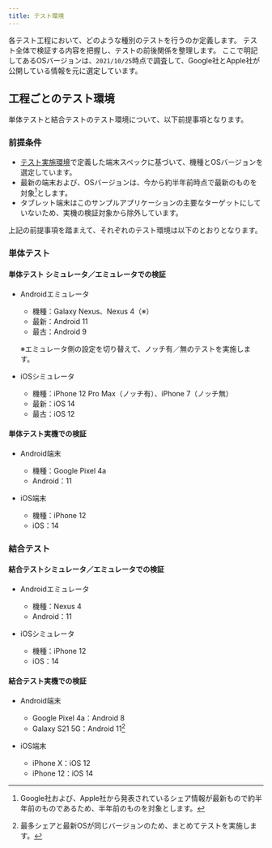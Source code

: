 ```yaml
---
title: テスト環境
---
```


各テスト工程において、どのような種別のテストを行うのか定義します。
テスト全体で検証する内容を把握し、テストの前後関係を整理します。
ここで明記してあるOSバージョンは、`2021/10/25`時点で調査して、Google社とApple社が公開している情報を元に選定しています。

## 工程ごとのテスト環境

単体テストと結合テストのテスト環境について、以下前提事項となります。

### 前提条件

- [テスト実施環境](../../requirements/non-functional/test-outline#テスト実施環境)で定義した端末スペックに基づいて、機種とOSバージョンを選定しています。
- 最新の端末および、OSバージョンは、今から約半年前時点で最新のものを対象[^1]とします。
- タブレット端末はこのサンプルアプリケーションの主要なターゲットにしていないため、実機の検証対象から除外しています。

[^1]: Google社および、Apple社から発表されているシェア情報が最新もので約半年前のものであるため、半年前のものを対象とします。

上記の前提事項を踏まえて、それぞれのテスト環境は以下のとおりとなります。

### 単体テスト

#### 単体テスト シミュレータ／エミュレータでの検証

- Androidエミュレータ
  - 機種：Galaxy Nexus、Nexus 4（※）
  - 最新：Android 11
  - 最古：Android 9

  ※エミュレータ側の設定を切り替えて、ノッチ有／無のテストを実施します。

- iOSシミュレータ
  - 機種：iPhone 12 Pro Max（ノッチ有）、iPhone 7（ノッチ無）
  - 最新：iOS 14
  - 最古：iOS 12

#### 単体テスト実機での検証

- Android端末
  - 機種：Google Pixel 4a
  - Android：11

- iOS端末
  - 機種：iPhone 12
  - iOS：14

### 結合テスト

#### 結合テストシミュレータ／エミュレータでの検証

- Androidエミュレータ
  - 機種：Nexus 4
  - Android：11

- iOSシミュレータ
  - 機種：iPhone 12
  - iOS：14

#### 結合テスト実機での検証

- Android端末
  - Google Pixel 4a：Android 8
  - Galaxy S21 5G：Android 11[^2]

  [^2]: 最多シェアと最新OSが同じバージョンのため、まとめてテストを実施します。

- iOS端末
  - iPhone X：iOS 12
  - iPhone 12：iOS 14
